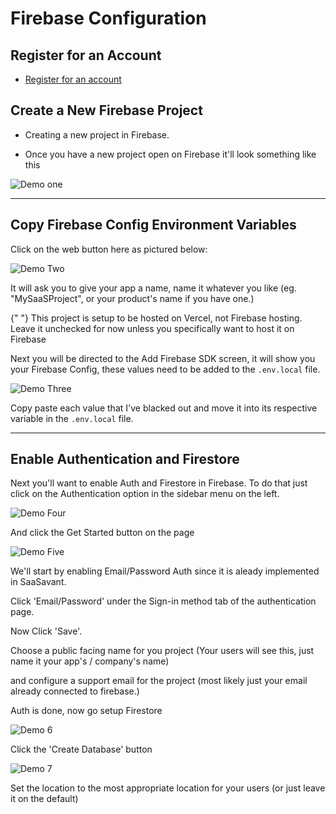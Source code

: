 
# Firebase Configuration

## **Register for an Account**

- [Register for an account](https://console.firebase.google.com/)

## **Create a New Firebase Project**

- Creating a new project in Firebase.

- Once you have a new project open on Firebase it'll look something like this

![Demo one](../public/demo-1.png)

---

## **Copy Firebase Config Environment Variables**

Click on the web button here as pictured below:

![Demo Two](../public/demo-2.png)

It will ask you to give your app a name, name it whatever you like (eg. "MySaaSProject", or your product's name if you have one.)

<Callout emoji="📣">
  {" "}
  This project is setup to be hosted on Vercel, not Firebase hosting. Leave it unchecked
  for now unless you specifically want to host it on Firebase
</Callout>

Next you will be directed to the Add Firebase SDK screen, it will show you your Firebase Config, these values need to be added to the `.env.local` file.

![Demo Three](../public/demo-3.png)

Copy paste each value that I've blacked out and move it into its respective variable in the `.env.local` file.

---

## **Enable Authentication and Firestore**

Next you'll want to enable Auth and Firestore in Firebase. To do that just click on the Authentication option in the sidebar menu on the left.

![Demo Four](../public/demo-4.png)

And click the Get Started button on the page

![Demo Five](../public/demo-5.png)

We'll start by enabling Email/Password Auth since it is aleady implemented in SaaSavant.

Click 'Email/Password' under the Sign-in method tab of the authentication page.

Now Click 'Save'.

Choose a public facing name for you project (Your users will see this, just name it your app's / company's name)

and configure a support email for the project (most likely just your email already connected to firebase.)

Auth is done, now go setup Firestore

![Demo 6](../public/demo-6.png)

Click the 'Create Database' button

![Demo 7](../public/demo-7.png "The Create Database Button")

Set the location to the most appropriate location for your users (or just leave it on the default)
